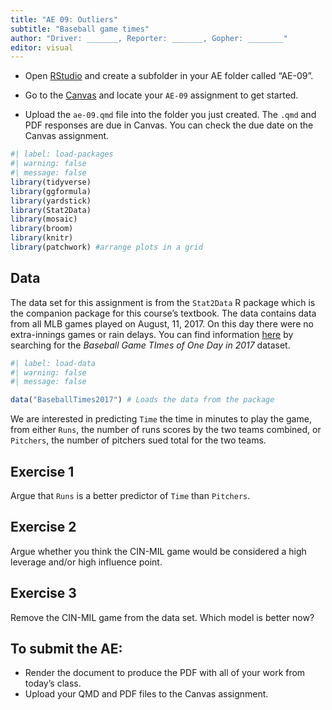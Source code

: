 ```yaml
---
title: "AE 09: Outliers"
subtitle: "Baseball game times"
author: "Driver: _______, Reporter: _______, Gopher: ________"
editor: visual
---
```


::: callout-important
-   Open [RStudio](https://rstudio.collegeofidaho.edu/) and create a subfolder in your AE folder called "AE-09".

-   Go to the [Canvas](https://cofi.instructure.com/courses/15692/assignments/182299) and locate your `AE-09` assignment to get started.

-   Upload the `ae-09.qmd` file into the folder you just created. The `.qmd` and PDF responses are due in Canvas. You can check the due date on the Canvas assignment.
:::

```r
#| label: load-packages
#| warning: false
#| message: false
library(tidyverse)
library(ggformula)
library(yardstick)
library(Stat2Data)
library(mosaic)
library(broom)
library(knitr)
library(patchwork) #arrange plots in a grid
```

## Data

The data set for this assignment is from the `Stat2Data` R package which is the companion package for this course's textbook. The data contains data from all MLB games played on August, 11, 2017. On this day there were no extra-innings games or rain delays. You can find information [here](https://cran.r-project.org/web/packages/Stat2Data/Stat2Data.pdf) by searching for the *Baseball Game TImes of One Day in 2017* dataset.

```r
#| label: load-data
#| warning: false
#| message: false

data("BaseballTimes2017") # Loads the data from the package
```

We are interested in predicting `Time` the time in minutes to play the game, from either `Runs`, the number of runs scores by the two teams combined, or `Pitchers`, the number of pitchers sued total for the two teams.

## Exercise 1

Argue that `Runs` is a better predictor of `Time` than `Pitchers`.

## Exercise 2

Argue whether you think the CIN-MIL game would be considered a high leverage and/or high influence point.

## Exercise 3

Remove the CIN-MIL game from the data set. Which model is better now?

## To submit the AE:

::: callout-important
-   Render the document to produce the PDF with all of your work from today's class.
-   Upload your QMD and PDF files to the Canvas assignment.
:::
